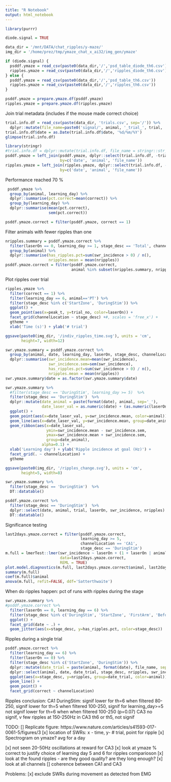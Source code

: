 ```yaml
---
title: "R Notebook"
output: html_notebook
---
```

```r
library(purrr)
```


```r
diode.signal = TRUE

data_dir = '/mnt/DATA/chat_ripples/y-maze/'
img_dir = '/home/prez/tmp/ymaze_chat_x_ai32/img_gen/ymaze'

if (diode.signal) {
  psddf.ymaze = read_csv(paste0(data_dir,'/','psd_table_diode_th6.csv'))
  ripples.ymaze = read_csv(paste0(data_dir,'/','ripples_diode_th6.csv'))
} else {
  psddf.ymaze = read_csv(paste0(data_dir,'/','psd_table_th6.csv'))
  ripples.ymaze = read_csv(paste0(data_dir,'/','ripples_th6.csv'))
}

psddf.ymaze = prepare.ymaze.df(psddf.ymaze)
ripples.ymaze = prepare.ymaze.df(ripples.ymaze)
```


Join trial metadata (includes if the mouse made correct choice)
```r
trial.info.df = read_csv(paste(data_dir, 'trials.csv', sep='/')) %>%
  dplyr::mutate(file_name=paste0('signal/', animal, '_trial_', trial, '_g0'))
trial.info.df$date = as.Date(trial.info.df$date, '%d/%m/%Y')
glimpse(trial.info.df)
```

```r
library(stringr)
#trial.info.df = dplyr::mutate(trial.info.df, file_name = stringr::str_replace(file_name, '_trial_', '_after_'))
psddf.ymaze = left_join(psddf.ymaze, dplyr::select(trial.info.df, -trial, -state, -laserOn), 
                        by=c('date', 'animal', 'file_name'))
ripples.ymaze = left_join(ripples.ymaze, dplyr::select(trial.info.df, -trial, -state, -laserOn), 
                        by=c('date', 'animal', 'file_name'))
```

Performance reached 70 % 
```r
 psddf.ymaze %>%
  group_by(animal, learning_day) %>%
  dplyr::summarise(pct.correct=mean(correct)) %>% 
  group_by(learning_day) %>%
  dplyr::summarise(mean(pct.correct),
                   sem(pct.correct))
```

```r
psddf.ymaze.correct = filter(psddf.ymaze, correct == 1)
```

Filter animals with fewer ripples than one
```r
nripples.summary = psddf.ymaze.correct %>%
  filter(laserOn == 0, learning_day >= 1, stage_desc == 'Total', channelLocation == 'CA1') %>%
  group_by(animal) %>%
  dplyr::summarise(has_ripples.pct=sum(swr_incidence > 0) / n(),
                   nripples.mean = mean(nripples)) 
psddf.ymaze.correct = filter(psddf.ymaze.correct, 
                             animal %in% subset(nripples.summary, nripples.mean >= 1)$animal)
```

Plot ripples over trial
```r
ripples.ymaze %>% 
  filter(correct == 1) %>% 
  filter(learning_day == 6, animal=='PT') %>%
  filter(stage_desc %in% c('StartZone', 'DuringStim')) %>%
  ggplot() +
  geom_point(aes(x=peak_t, y=trial_no, color=laserOn)) +
  facet_grid(channelLocation ~ stage_desc) +#, scales = 'free_x') +
  gtheme +
  xlab('Time (s)') + ylab('# trial')

ggsave(paste0(img_dir, '/indiv_ripples_time.svg'), units = 'cm',
       height=7, width=12)
```


```r
swr.ymaze.summary = psddf.ymaze.correct %>%
  group_by(animal, date, learning_day, laserOn, stage_desc, channelLocation) %>% 
  dplyr::summarise(swr_incidence.mean=mean(swr_incidence),
                   swr_incidence.sem=sem(swr_incidence),
                   has_ripples.pct=sum(swr_incidence > 0) / n(),
                   nripples.mean = mean(nripples)) 
swr.ymaze.summary$date = as.factor(swr.ymaze.summary$date)
```

```r
swr.ymaze.summary %>%
  #filter(stage_desc == 'DuringStim', learning_day >= 5)  %>%
  filter(stage_desc == 'DuringStim')  %>%
  dplyr::mutate(date_animal = paste(format(date), animal, sep='_'),
                date_laser_val = as.numeric(date) + (as.numeric(laserOn) - 1) * 0.5 - 0.25) %>% 
  ggplot() +
  geom_point(aes(x=date_laser_val, y=swr_incidence.mean, color=animal)) +
  geom_line(aes(x=date_laser_val, y=swr_incidence.mean, group=date_animal)) +
  geom_ribbon(aes(x=date_laser_val, 
                  ymin=swr_incidence.mean - swr_incidence.sem, 
                  ymax=swr_incidence.mean + swr_incidence.sem,
                  group=date_animal), 
                alpha=0.1) +
  xlab('Learning day') + ylab('Ripple incidence at goal (Hz)') +
  facet_grid(. ~ channelLocation) +
  gtheme

ggsave(paste0(img_dir, '/ripples_change.svg'), units = 'cm',
       height=5, width=8)
```

```r
swr.ymaze.summary %>% 
  filter(stage_desc == 'DuringStim')  %>%
  DT::datatable()

psddf.ymaze.correct %>%
  filter(stage_desc == 'DuringStim')  %>%
  dplyr::select(date, animal, trial, laserOn, swr_incidence, nripples) %>%
  DT::datatable()
```
Significance testing
```r
last2days.ymaze.correct = filter(psddf.ymaze.correct, 
                                 learning_day >= 5,
                                 channelLocation == 'CA1',
                                 stage_desc == 'DuringStim')
m.full = lmerTest::lmer(swr_incidence ~ laserOn + (1 + laserOn | animal), 
                        data=last2days.ymaze.correct, 
                        REML = TRUE) 
plot.model.diagnostics(m.full, last2days.ymaze.correct$animal, last2days.ymaze.correct$laserOn) 
summary(m.full)
coef(m.full)$animal
anova(m.full, refit=FALSE, ddf='Satterthwaite')
```



When do ripples happen: pct of runs with ripples during the stage
```r
swr.ymaze.summary %>% 
#psddf.ymaze.correct %>%
  filter(laserOn == 0, learning_day == 6) %>%
  filter(stage_desc %in% c('DuringStim', 'StartZone', 'FirstArm', 'BeforeGoalZone')) %>%
  ggplot() +
  facet_grid(date ~ .) +
  geom_jitter(aes(x=stage_desc, y=has_ripples.pct, color=stage_desc))

```

Ripples during a single trial
```r
psddf.ymaze.correct %>% 
  filter(learning_day == 6) %>%
  filter(laserOn == 0) %>%
  filter(stage_desc %in% c('StartZone', 'DuringStim')) %>% 
  dplyr::mutate(date_trial = paste(animal, format(date), file_name, sep='_')) %>%
  dplyr::select(animal, date, date_trial, stage_desc, nripples, swr_incidence, correct, channelLocation) %>%  
  ggplot(aes(x=stage_desc, y=nripples, group=date_trial, color=animal)) +
  geom_line() +
  geom_point() +
  facet_grid(correct ~ channelLocation)
```

Ripples conclusion:
CA1 DuringStim:
  signif lower for th=6 when filtered 80-250, 
  signif lower for th=5 when filtered 100-250, signif for learning_day>=5
  not signif lower for th=6 when when filtered 100-250 (p=0.07)
CA3 no signif, 
  v few ripples at 150-250Hz in CA3 th6 or th5, not signif


TODO: 
[] Replicate figure: https://www.nature.com/articles/s41593-017-0061-5/figures/3
   [x] location of SWRs: x - time, y- # trial, point for ripple
   [x] Spectrogram on ymaze? avg for a day
   
[x] not seen 20-50Hz oscillations at reward for CA3
[x] look at ymaze % correct to justify choice of learning day 5 and 6 for ripples comparioson
[x] look at the found ripples - are they good quality? are they long enough?
[x] look at all channels
[] coherence between CA1 and CA3

Problems:
[x] exclude SWRs during movement as detected from EMG

